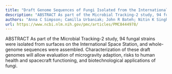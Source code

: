 ```yaml
---
title: "Draft Genome Sequences of Fungi Isolated from the International Space Station during the Microbial Tracking-2 Experiment"
description: "ABSTRACT As part of the Microbial Tracking-2 study, 94 fungal strains were isolated from surfaces on the International Space Station, and whole-genome sequences were assembled. Characterization of the..."
authors: "Anna C Simpson; Camilla Urbaniak; John R Bateh; Nitin K Singh; Jason M Wood; Marilyne Debieu; Niamh B O’Hara; Jos Houbraken; Christopher E Mason; Kasthuri Venkateswaran; Vincent Bruno"
url: https://www.ncbi.nlm.nih.gov/pmc/articles/PMC8444978/
---
```


ABSTRACT As part of the Microbial Tracking-2 study, 94 fungal strains were isolated from surfaces on the International Space Station, and whole-genome sequences were assembled. Characterization of these draft genomes will allow evaluation of microgravity adaption, risks to human health and spacecraft functioning, and biotechnological applications of fungi.
